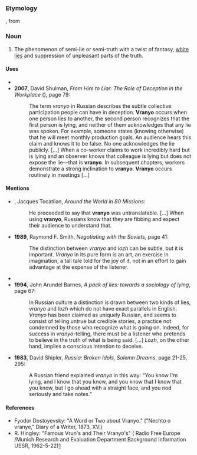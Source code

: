 {{citations|vranyo|lang=en}}
===Etymology===
{{etyl|ru|en}} {{m|ru|враньё|tr=vran’jó||lying, lies}}, from {{m|ru|врать|tr=vrat’||to lie}}

===Noun===

# The phenomenon of semi-lie or semi-truth with a twist of fantasy, [[white lie]]s and suppression of unpleasant parts of the truth.

====Uses====
* {{quote-newsgroup|date=Sep 6 2004|author=Raven|title=Re: OT: Beslan school hostage tragedy (Russia, Putin)|newsgroup=alt.fan.tolkien|url=http://groups.google.com/group/alt.fan.tolkien/msg/945cd87ca6dbb8a4
|passage=If the reports from the Russian authorities aren't all vranyo, there were not many Chechens among the Beslan ghouls.}}
* '''2007''', David Shulman, ''From Hire to Liar: The Role of Deception in the Workplace'' ({{ISBN|080144473X}}), page 79:
*: The term ''vranyo'' in Russian describes the subtle collective participation people can have in deception. '''Vranyo''' occurs when one person lies to another, the second person recognizes that the first person is lying, and neither of them acknowledges that any lie was spoken. For example, someone states (knowing otherwise) that he will meet monthly production goals. An audience hears this claim and knows it to be false. No one acknowledges the lie publicly. [...] When a co-worker claims to work incredibly hard but is lying and an observer knows that colleague is lying but does not expose the lie—that is '''vranyo'''. In subsequent chapters, workers demonstrate a strong inclination to '''vranyo'''. '''Vranyo''' occurs routinely in meetings [...] 

====Mentions====
* {{rfdate}}, Jacques Tocatlian, ''Around the World in 80 Missions'': 
*: He proceeded to say that '''vranyo''' was untranslatable. [...] When using '''vranyo''', Russians know that they are fibbing and expect their audience to understand that. 
* '''1989''', Raymond F. Smith, ''Negotiating with the Soviets'', page 41:
*: The distinction between ''vranyo'' and ''lozh'' can be subtle, but it is important. ''Vranyo'' in its pure form is an art, an exercise in imagination, a tall tale told for the joy of it, not in an effort to gain advantage at the expense of the listener. 
* {{quote-newsgroup|date=1996/04/19 1996|author=Charles Trew <db559@FreeNet.Carleton.CA>|title= Re: What makes the Ukrainians like their own children for breakfast?|newsgroup=alt.current-events.russia|url=http://groups.google.com/group/alt.current-events.russia/msg/472a3d1928afe362
|passage=No one could be such an idiot on purpose, you're clearly spreading disinformation in classic, Soviet style. The appropriate term for this is: vranyo.}}
* '''1994''', John Arundel Barnes, ''A pack of lies: towards a sociology of lying'', page 67:
*: In Russian culture a distinction is drawn between two kinds of lies, ''vranyo'' and ''lozh'' which do not have exact parallels in English. ''Vranyo'' has been claimed as uniquely Russian, and seems to consist of telling untrue but credible stories, a practice not condemned by those who recognize what is going on. Indeed, for success in ''vranyo''-telling, there must be a listener who pretends to believe in the truth of what is being said. [...] ''Lozh'', on the other hand, implies a conscious intention to deceive.
* '''1983''', David Shipler, ''Russia: Broken Idols, Solemn Dreams'', page 21-25, 295:
*: A Russian friend explained ''vranyo'' in this way: "You know I'm lying, and I know that you know, and you know that I know that you know, but I go ahead with a straight face, and you nod seriously and take notes." 

====References====
* Fyodor Dostoyevsky: "A Word or Two about Vranyo." ("Nechto o vranye," Diary of a Writer, 1873, XV.)
* R. Hingley: "Famous Vrun's and Their Vranyo's" ( Radio Free Europe /Munich.Research and Evaluation Department Background Information USSR, 1962-5-22)[http://www.osa.ceu.hu/files/holdings/300/8/3/text/60-3-312.shtml]